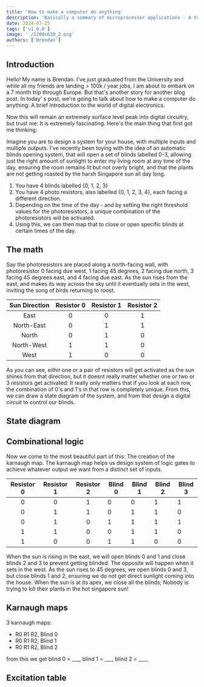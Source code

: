 ```yaml
---
title: 'How to make a computer do anything'
description: 'Basically a summary of microprocesser applications - A topic that fascinated me'
date: 2024-07-25
tags: ['v1.0.0']
image: './1200x630_2.png'
authors: ['Brendan']
---
```


## Introduction

Hello! My name is Brendan. I've just graduated from the University and while all my friends are landing > 100k / year jobs, 
I am about to embark on a 7 month trip through Europe. But that's another story for another blog post. In today' s post, 
we're going to talk about how to make a computer do anything: A brief Introduction to the world of digital electronics. 

Now this will remain an extremely surface level peak into digital circuitry, but trust me: It is extremely fascinating.
Here's the main thing that first got me thinking: 

Imagine you are to design a system for your house, with multiple inputs and multiple outputs. I've recently
been toying with the idea of an automatic blinds opening system, that will open a set of blinds labelled 0-3, allowing just the right amount of sunlight to enter my living room
at any time of the day, ensuring the room remains lit but not overly bright, and that the plants are not getting
roasted by the harsh Singapore sun all day long. 

1. You have 4 blinds labelled {0, 1, 2, 3}
2. You have 4 photo resistors, also labelled {0, 1, 2, 3, 4}, each facing a different direction.
3. Depending on the time of the day - and by setting the right threshold values for the photoresistors, a unique combination of
the photoresistors will be activated. 
4. Using this, we can then map that to close or open specific blinds at certain times of the day.

## The math

Say the photoresistors are placed along a north-facing wall, with photoresistor 0 facing due west, 1 facing 45 degrees, 2 facing due north, 3 facing 45 degrees east, and 4 facing due east. As the sun rises from the east,
and makes its way across the sky until it eventually sets in the west, inviting the song of birds returning to roost. 

| Sun Direction | Resistor 0 | Resistor 1 | Resistor 2 |
|:-------------:|:----------:|:----------:|:----------:|
|      East     |      0     |      0     |      1    | 
|   North-East  |      0     |      1     |      1     |
|     North     |      0     |      1     |      0     |
|   North-West  |      1     |      1     |      0     |
|      West     |      1     |      0     |      0     |

As you can see, eithir one or a pair of resistors will get activated as the sun shines from that direction,
but it doesnt really matter whether one or two or 3 resistors get activated: It really only matters that if you look at each row,
the combination of 0's and 1's in that row is completely unique. From this, we can draw a state diagram of the system, and from that 
design a digital circuit to control our blinds.

## State diagram

## Combinational logic
Now we come to the most beautiful part of this: The creation of the karnaugh map. The karnaugh map helps us design system of logic gates
to achieve whatever output we want from a distinct set of inputs.


| Resistor 0 | Resistor 1 | Resistor 2 | Blind 0 | Blind 1 | Blind 2 | Blind 3 |
|:----------:|:----------:|:----------:|---------|---------|---------|---------|
|      0     |      0     |      1   | 0       | 0       | 1       | 1       |
|      0     |      1     |      1     | 0       | 1       | 1       | 0       |
|      0     |      1     |     0      |1       | 1       | 1       | 1       |
|      1     |      1     |      0     | 0       | 1       | 1       | 0       |
|      1     |      0     |      0     |   1       | 1       | 0       | 0       |

When the sun is rising in the east, we will open blinds 0 and 1 and close blinds 2 and 3 to prevent getting blinded.
The opposite will happen when it sets in the west.
As the sun rises to 45 degrees, we open blinds 0 and 3, but close blinds 1 and 2, ensuring we do not get direct sunlight coming into the house.
When the sun is at its apex, we close all the blinds; Nobody is trying to kill their plants in the hot singapore sun!

## Karnaugh maps
3 karnaugh maps:
- R0 R1 R2, Blind 0
- R0 R1 R2, Blind 1
- R0 R1 R2, Blind 2

from this we get blind 0 = ___, blind 1 = ___, blind 2 = ____

## Excitation table
